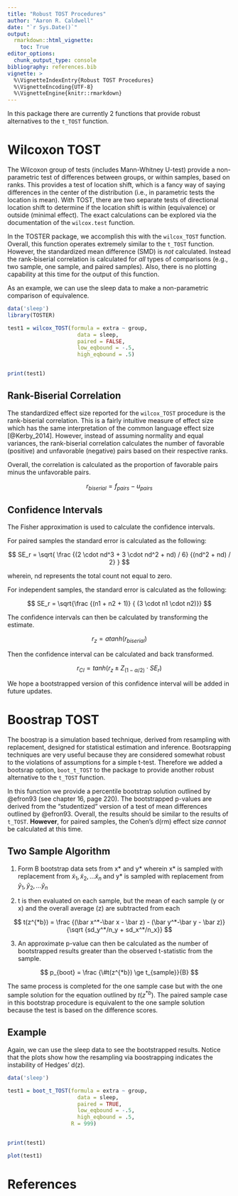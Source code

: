 ```yaml
---
title: "Robust TOST Procedures"
author: "Aaron R. Caldwell"
date: "`r Sys.Date()`"
output: 
  rmarkdown::html_vignette:
    toc: True
editor_options: 
  chunk_output_type: console
bibliography: references.bib
vignette: >
  %\VignetteIndexEntry{Robust TOST Procedures}
  %\VignetteEncoding{UTF-8}
  %\VignetteEngine{knitr::rmarkdown}
---
```


In this package there are currently 2 functions that provide robust alternatives to the `t_TOST` function. 

# Wilcoxon TOST

The Wilcoxon group of tests (includes Mann-Whitney U-test) provide a non-parametric test of differences between groups, or within samples, based on ranks. This provides a test of location shift, which is a fancy way of saying differences in the center of the distribution (i.e., in parametric tests the location is mean). With TOST, there are two separate tests of directional location shift to determine if the location shift is within (equivalence) or outside (minimal effect). The exact calculations can be explored via the documentation of the `wilcox.test` function.

In the TOSTER package, we accomplish this with the `wilcox_TOST` function. Overall, this function operates extremely similar to the `t_TOST` function. However, the standardized mean difference (SMD) is *not* calculated. Instead the rank-biserial correlation is calculated for *all* types of comparisons (e.g., two sample, one sample, and paired samples). Also, there is no plotting capability at this time for the output of this function.

As an example, we can use the sleep data to make a non-parametric comparison of equivalence.

```r
data('sleep')
library(TOSTER)

test1 = wilcox_TOST(formula = extra ~ group,
                      data = sleep,
                      paired = FALSE,
                      low_eqbound = -.5,
                      high_eqbound = .5)


print(test1)
```


## Rank-Biserial Correlation

The standardized effect size reported for the `wilcox_TOST` procedure is the rank-biserial correlation. This is a fairly intuitive measure of effect size which has the same interpretation of the common language effect size [@Kerby_2014]. However, instead of assuming normality and equal variances, the rank-biserial correlation calculates the number of favorable (positive) and unfavorable (negative) pairs based on their respective ranks. 

Overall, the correlation is calculated as the proportion of favorable pairs minus the unfavorable pairs.

$$
r_{biserial} = f_{pairs} - u_{pairs}
$$

## Confidence Intervals

The Fisher approximation is used to calculate the confidence intervals.

For paired samples the standard error is calculated as the following:

$$
SE_r = \sqrt{ \frac {(2 \cdot nd^3 + 3 \cdot nd^2 + nd) / 6} {(nd^2 + nd) / 2} }
$$

wherein, nd represents the total count not equal to zero.

For independent samples, the standard error is calculated as the following:

$$
SE_r = \sqrt{\frac {(n1 + n2 + 1)} { (3 \cdot n1 \cdot n2)}}
$$

The confidence intervals can then be calculated by transforming the estimate.

$$
r_z = atanh(r_{biserial})
$$

Then the confidence interval can be calculated and back transformed.

$$
r_{CI} = tanh(r_z  \pm  Z_{(1 - \alpha / 2)} \cdot SE_r)
$$

We hope a bootstrapped version of this confidence interval will be added in future updates.

# Boostrap TOST

The boostrap is a simulation based technique, derived from resampling with replacement, designed for statistical estimation and inference. Bootsrapping techniques are very useful because they are considered somewhat robust to the violations of assumptions for a simple t-test. Therefore we added a bootsrap option, `boot_t_TOST` to the package to provide another robust alternative to the `t_TOST` function. 

In this function we provide a percentile bootstrap solution outlined by @efron93 (see chapter 16, page 220). The bootstrapped p-values are derived from the "studentized" version of a test of mean differences outlined by @efron93. Overall, the results should be similar to the results of `t_TOST`. **However**, for paired samples, the Cohen's d(rm) effect size *cannot* be calculated at this time.

## Two Sample Algorithm

1. Form B bootstrap data sets from x* and y* wherein x* is sampled with replacement from $\tilde x_1,\tilde x_2, ... \tilde x_n$ and y* is sampled with replacement from $\tilde y_1,\tilde y_2, ... \tilde y_n$

2. t is then evaluated on each sample, but the mean of each sample (y or x) and the overall average (z) are subtracted from each 

$$
t(z^{*b}) = \frac {(\bar x^*-\bar x - \bar z) - (\bar y^*-\bar y - \bar z)}{\sqrt {sd_y^*/n_y + sd_x^*/n_x}}
$$

3. An approximate p-value can then be calculated as the number of bootstrapped results greater than the observed t-statistic from the sample.

$$
p_{boot} = \frac {\#t(z^{*b}) \ge t_{sample}}{B}
$$

The same process is completed for the one sample case but with the one sample solution for the equation outlined by $t(z^{*b})$. The paired sample case in this bootstrap procedure is equivalent to the one sample solution because the test is based on the difference scores.

## Example

Again, we can use the sleep data to see the bootstrapped results. Notice that the plots show how the resampling via boostrapping indicates the instability of Hedges' d(z).

```r
data('sleep')

test1 = boot_t_TOST(formula = extra ~ group,
                      data = sleep,
                      paired = TRUE,
                      low_eqbound = -.5,
                      high_eqbound = .5,
                    R = 999)


print(test1)

plot(test1)
```

# References
